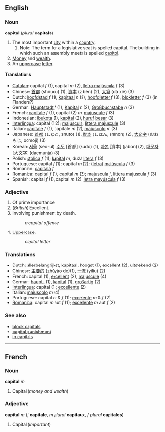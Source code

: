 ==English==
=== Noun ===
'''capital''' (''plural'' '''capitals''')

# The most important [[city]] within a [[country]].
## Note: The term for a legislative seat is spelled capital. The building in which such an assembly meets is spelled [[capitol]].
# [[Money]] and [[wealth]].
# An [[uppercase]] [[letter]].

==== Translations ====
*[[Catalan]]: capital ''f'' (1), capital ''m'' (2), [[lletra majúscula]] ''f'' (3)
*Chinese: [[首都]] (shǒudū) (1), [[資本]] (zīběn) (2), [[大寫]] (dà xiě) (3)
*Dutch: [[hoofdstad]] ''f'' (1), [[kapitaal]] ''n'' (2), [[hoofdletter]] ''f'' (3), [[blokletter]] ''f'' (3) (in Flanders?)
*German: [[Hauptstadt]] ''f'' (1), [[Kapital]] ''n'' (2), [[Großbuchstabe]] ''n'' (3)
*French: [[capitale#French|capitale]] ''f'' (1), capital (2) ''m'', [[majuscule]] ''f'' (3)
*Indonesian: [[ibukota]] (1), [[kapital]] (2), [[huruf]] [[besar]] (3)
*[[Interlingua]]: capital (1,2); [[majuscula]], [[littera majuscule]] (3)
*Italian: [[capitale#Italian|capitale]] ''f'' (1), capitale ''m'' (2), [[maiuscolo]] ''m'' (3)
*Japanese: [[首都]] (しゅと, shuto) (1), [[資本]] (しほん, shihon) (2), [[大文字]] (おおもじ, oomoji) (3)
*Korean: [[서울]] (seo-ul), [[수도]] [首都] (sudo) (1), [[자본]] [資本] (jabon) (2), [[대문자]] [大文字] (daemunja) (3)
*Polish: [[stolica]] ''f'' (1); [[kapitał]] ''m'', duża [[litera]] ''f'' (3)
*Portuguese: capital ''f'' (1); capital ''m'' (2); ([[letra maiúscula|letra]]) [[maiúscula]] ''f'' (3)
*Romanian: [[capitalã]] ''f''
*[[Romanica]]: capital ''f'' (1), capital ''m'' (2); [[majuscula]] ''f'', [[littera majuscula]] ''f'' (3)
*Spanish: capital ''f'' (1), capital ''m'' (2), [[letra mayúscula]] ''f'' (3)

=== Adjective ===
# Of prime importance.
# (''British'') Excellent.
# Involving punishment by death.
#:''a capital offence''
# [[Uppercase]].
#:''capital letter''

=== Translations ===
*Dutch: [[allerbelangrijkst]], [[kapitaal]], [[hoogst]] (1), [[excellent#Dutch|excellent]] (2), [[uitstekend]] (2)
*Chinese: [[主要的]] (zhǔyào de)(1), [[一流]] (yìlíu) (2)
*French: capital (1), [[excellent#French|excellent]] (2), [[majuscule]] (4)
*German: [[haupt|haupt-]] (1), [[kapital]] (1), [[großartig]] (2)
*[[Interlingua]]: capital (1); [[excellente]] (2)
*Italian: [[maiuscolo]] ''m'' (4)
*Portuguese: capital ''m'' & ''f'' (1); [[excelente]] ''m'' & ''f'' (2)
*[[Romanica]]: capital ''m'' aut ''f'' (1); [[excellente]] ''m'' aut ''f'' (2)


===See also===
*[[block capitals]]
*[[capital punishment]]
*[[in capitals]]

----
==French==
=== Noun ===
'''capital''' ''m''

# Capital (''money and wealth'')

=== Adjective ===
'''capital''' ''m'' (''f'' '''capitale''', ''m plural'' '''capitaux''', ''f plural'' '''capitales''')

# Capital (''important'')